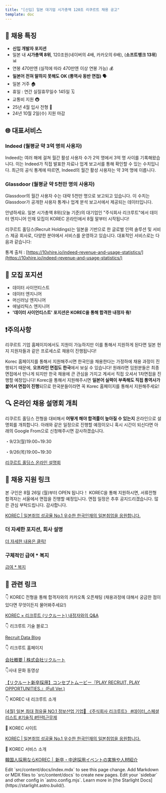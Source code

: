 ```yaml
---
title: "[신입] 일본 대기업 시가총액 120조 리쿠르트 채용 공고"
template: doc
---
```



## 📢 채용 특징

- **신입 개발자 포지션**
- 일본 내 **시가총액 8위**, 120조원(네이버의 4배, 카카오의 6배), (**소프트뱅크 13위**) 📊
- 연봉 470만엔 (실적에 따라 470만엔 이상 연봉 가능) 💰
- **일본어 전혀 말하지 못해도 OK (통역사 동반 면접)** 🗣️
- 일본 거주 🏠
- 휴일 : 연간 실질휴무일수 145일 🗓️
- 교통비 지원 🚇
- 25년 4월 입사 전형 📅
- 24년 10월 2일(수) 지원 마감

## **🌐** 대표서비스

### **Indeed (월평균 약 3억 명의 사용자)**

Indeed는 여러 해에 걸쳐 월간 활성 사용자 수가 2억 명에서 3억 명 사이를 기록해왔습니다. 이는 Indeed가 직접 발표한 자료나 업계 보고서를 통해 확인할 수 있는 수치입니다. 최근의 공식 통계에 따르면, Indeed의 월간 활성 사용자는 약 3억 명에 이릅니다.

### **Glassdoor (월평균 약 5천만 명의 사용자)**

Glassdoor의 월간 사용자 수는 대략 5천만 명으로 보고되고 있습니다. 이 수치는 Glassdoor가 공개한 사용자 통계나 업계 분석 보고서에서 제공되는 데이터입니다.

안녕하세요. 일본 시가총액 8위(오늘 기준)의 대기업인 "주식회사 리크루트"에서 데이터 엔지니어 인재 모집이 KOREC 온라인에서 8월 말부터 시작됩니다!

리쿠르트 홀딩스(Recruit Holdings)는 일본을 기반으로 한 글로벌 인력 솔루션 및 서비스 제공 회사로, 다양한 분야에서 서비스를 운영하고 있습니다. 대표적인 서비스로는 다음과 같습니다:

통계 출처 : [https://10xhire.io/indeed-revenue-and-usage-statistics/](https://10xhire.io/indeed-revenue-and-usage-statistics/)

## 📌 모집 포지션

- 데이터 사이언티스트
- 데이터 엔지니어
- 머신러닝 엔지니어
- 애널리틱스 엔지니어
- **'데이터 사이언티스트' 포지션은 KOREC을 통해 합격한 내정자 有!**

## ❗주의사항

리쿠르트 기업 홈페이지에서도 지원이 가능하지만 이를 통해서 지원하게 된다면 일본 현지 지원자들과 같은 프로세스로 채용이 진행됩니다!

Korec 홈페이지를 통해서 지원해주시면 한국인을 채용한다는 가정하에 채용 과정이 진행되기 때문에, **오프라인 면접도 한국**에서 보실 수 있습니다!
원래라면 임원분들은 최종면접에서 만나게 되지만 한국 채용에 큰 관심을 가지고 계셔서 직접 오셔서 1차면접을 진행할 예정입니다! Korec을 통해서 지원해주시면 **일본어 실력이 부족해도 직접 통역사가 붙어서 면접이 진행**되므로 한국분들이라면 꼭 Korec 홈페이지를 통해서 지원해주세요!

## 🔍 온라인 채용 설명회 개최

리쿠르트 홀딩스 전형을 대비해서 **어떻게 해야 합격률이 높아질 수 있는지** 온라인으로 설명회를 개최합니다. 아래와 같은 일정으로 진행할 예정이오니 혹시 시간이 되신다면 아래의 Google From으로 신청해주시면 감사하겠습니다.

・9/23(월)19:00~19:30

・9/26(목)19:00~19:30

[리쿠르트 홀딩스 온라인 설명회](https://forms.gle/dZ8Pr7VdMsFqFcKC9)

## 📌 채용 지원 링크

본 구인은 8월 26일 (월)부터 OPEN 됩니다！ KOREC을 통해 지원하시면, 서류전형 합격자는 서울에서 면접을 진행할 예정입니다. 면접 일정은 추후 공지드리겠습니다.
많은 관심 부탁드립니다. 감사합니다.

[KOREC | 일본취업 성공율 No.1 우수한 한국인재의 일본취업을 응원합니다.](https://app.korec.jp/jobs/mNrsZZtQLQ?reference_action=use_search?reference_action=top_banner_click)

### 더 자세한 포지션, 회사 설명

[더 자세한 내용은 클릭!](/pages/position-details/)

### 구체적인 급여 \* 복지

[급여 \* 복지](/pages/salary-welfare/)

## 📎 관련 링크

👇 KOREC 전형을 통해 합격자와의 카카오톡 오픈채팅 (채용과정에 대해서 궁금한 점이 있다면 무엇이든지 물어봐주세요!)

[KOREC × 리크루트 (リクルート) 내정자와의 Q&A](https://open.kakao.com/o/sBFWn8Eg)

👇 리크루트 기술 블로그

[Recruit Data Blog](https://blog.recruit.co.jp/data/)

👇 리크루트 홈페이지

[会社概要 | 株式会社リクルート](https://www.recruit.co.jp/company/profile/)

👇사내 문화 동영상

[【リクルート新卒採用】コンセプトムービー『PLAY RECRUIT, PLAY OPPORTUNITIES.』(Full Ver.)](https://www.youtube.com/watch?v=_jALOWIfYpI)

👇 KOREC 내 리크루트 소개

[[4월] 일본 최대 점유율 NO.1 정보산업 기업🥇 《주식회사 리크루트》 #데이터\_스페셜리스트 #기술직 #탄력근무제](https://cafe.naver.com/koreccafe/6834)

🏢 KOREC 사이트

[KOREC | 일본취업 성공율 No.1 우수한 한국인재의 일본취업을 응원합니다.](https://app.korec.jp/)

🏢 KOREC 서비스 소개

[韓国人採用ならKOREC │ 新卒・中途採用イベントの実施や人材紹介](https://bwell-i.com/korec/)

<CardGrid stagger>
  <Card title="Update content" icon="pencil">
    Edit `src/content/docs/index.mdx` to see this page change.
  </Card>
  <Card title="Add new content" icon="add-document">
    Add Markdown or MDX files to `src/content/docs` to create new pages.
  </Card>
  <Card title="Configure your site" icon="setting">
    Edit your `sidebar` and other config in `astro.config.mjs`.
  </Card>
  <Card title="Read the docs" icon="open-book">
    Learn more in [the Starlight Docs](https://starlight.astro.build/).
  </Card>
</CardGrid>
